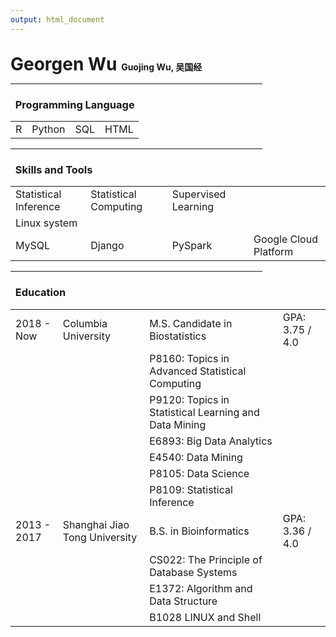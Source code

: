 ```yaml
---
output: html_document
---
```


<link rel="stylesheet" href="style.css">
<script src="https://kit.fontawesome.com/6e8b08f469.js" crossorigin="anonymous"></script>

<br>
<h1 style="display: inline"><b>Georgen Wu </b></h1> <h4 style="display: inline">Guojing Wu, 吴国经</h4>

<!--table for term-->
<hr align="left" width="80%"/>
<h3><i class="fas fa-laptop-code"></i> &nbsp; <b>Programming Language</b></h3>

<table>
<tr>
  <td>R</td>
  <td>Python</td>
  <td>SQL</td>
  <td>HTML</td>
</tr>
</table>

<!--table for term-->
<hr align="left" width="80%"/>
<h3><i class="fas fa-tools"></i> &nbsp; <b>Skills and Tools</b></h3>

<table>
<tr>
  <td>Statistical Inference</td>
  <td>Statistical Computing</td>
  <td>Supervised Learning</td>
</tr>
<tr>
  <td>Linux system</td>
</tr>
<tr>
  <td>MySQL</td>
  <td>Django</td>
  <td>PySpark</td>
  <td>Google Cloud Platform</td>
</tr>
</table>

<!--table for term-->
<hr align="left" width="80%"/>
<h3><i class="fas fa-university"></i> &nbsp; <b>Education</b></h3>
<table>
<tr>
  <td>2018 - Now</td>
  <td>Columbia University</td>
  <td>M.S. Candidate in Biostatistics</td>
  <td>GPA: 3.75 / 4.0</td>
</tr>
<tr>
  <td></td>
  <td></td>
  <td>P8160: Topics in Advanced Statistical Computing</td>
  <td></td>
</tr>
<tr>
  <td></td>
  <td></td>
  <td>P9120: Topics in Statistical Learning and Data Mining</td>
  <td></td>
</tr>
<tr>
  <td></td>
  <td></td>
  <td>E6893: Big Data Analytics</td>
  <td></td>
</tr>
<tr>
  <td></td>
  <td></td>
  <td>E4540: Data Mining</td>
  <td></td>
</tr>
<tr>
  <td></td>
  <td></td>
  <td>P8105: Data Science</td>
  <td></td>
</tr>
<tr>
  <td></td>
  <td></td>
  <td>P8109: Statistical Inference</td>
  <td></td>
</tr>
<tr>
  <td>2013 - 2017</td>
  <td>Shanghai Jiao Tong University</td>
  <td>B.S. in Bioinformatics</td>
  <td>GPA: 3.36 / 4.0</td>
</tr>
<tr>
  <td></td>
  <td></td>
  <td>CS022: The Principle of Database Systems</td>
  <td></td>
</tr>
<tr>
  <td></td>
  <td></td>
  <td>E1372: Algorithm and Data Structure</td>
  <td></td>
</tr>
<tr>
  <td></td>
  <td></td>
  <td>B1028 LINUX and Shell</td>
  <td></td>
</tr>
</table>